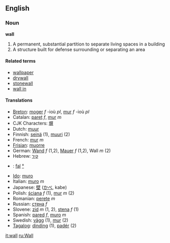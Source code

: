 ==English==
===Noun===
'''wall'''

#A permanent, substantial partition to separate living spaces in a building
#A structure built for defense surrounding or separating an area

==== Related terms ====
*[[wallpaper]]
*[[drywall]]
*[[stonewall]]
*[[wall in]]

====Translations====
*[[Breton]]: [[moger]] ''f'' -ioù ''pl'', [[mur]] ''f'' -ioù ''pl''
*Catalan: [[paret]] ''f'', [[mur]] ''m''
*CJK Characters: [[塀]]
*Dutch: [[muur]]
*Finnish: [[seinä]] (1), [[muuri]] (2)
*French: [[mur]] ''m''
*[[Frisian]]: [[muorre]]
*German: [[Wand]] ''f'' (1,2), [[Mauer]] ''f'' (1,2), Wall ''m'' (2)
*Hebrew: [[קיר]]
*{{hu}}: [[fal]] [[:hu:fal|°]] 
*[[Ido]]: [[muro]]
*Italian: [[muro]] ''m''
*Japanese: [[壁]] ([[かべ]], kabe)
*Polish: [[ściana]] ''f'' (1), [[mur]] ''m'' (2)
*Romanian: [[perete]] ''m''
*Russian: [[стена]] ''f''
*Slovene: [[zid]] ''m'' (1, 2), [[stena]] ''f'' (1)
*Spanish: [[pared]] ''f'', [[muro]] ''m''
*Swedish: [[vägg]] (1), [[mur]] (2)
*[[Tagalog]]: [[dinding]] (1), [[padér]] (2)

[[it:wall]]
[[ru:Wall]]